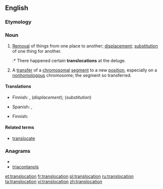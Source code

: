 ==English==

===Etymology===
{{prefix|trans|location}}

===Noun===
{{en-noun}}

# [[removal|Removal]] of things from one place to another; [[displacement]]; [[substitution]] of one thing for another.
#:* There happened certain '''translocations''' at the deluge.
# {{genetics}} A [[transfer]] of a [[chromosomal]] [[segment]] to a new [[position]], especially on a [[nonhomologous]] chromosome; the segment so transferred.

====Translations====
{{trans-top|displacement, substitution}}
* Finnish: {{t-|fi|siirto}},  {{t-|fi|siirtäminen}} (''displacement'');  {{t|fi|korvaaminen}} (''substitution'')
{{trans-mid}}
* Spanish: {{t-|es|traslado}}, {{t-|es|translocación}}
{{trans-bottom}}

{{trans-top|genetics: transfer of chromosomal segment}}
* Finnish: {{t|fi|translokaatio}}
{{trans-mid}}
{{trans-bottom}}

====Related terms====
* [[translocate]]

===Anagrams===
* {{alphagram|aacilnnoorstt}}
* [[triacontanols#English|triacontanols]]

[[et:translocation]]
[[fr:translocation]]
[[pl:translocation]]
[[ru:translocation]]
[[ta:translocation]]
[[vi:translocation]]
[[zh:translocation]]